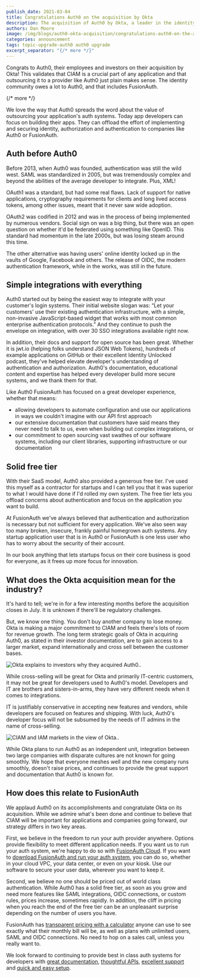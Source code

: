 ```yaml
---
publish_date: 2021-03-04 
title: Congratulations Auth0 on the acquisition by Okta
description: The acquisition of Auth0 by Okta, a leader in the identity and access management (IAM) space, is continued validation of the importance of customer identity and access management (CIAM).
authors: Dan Moore
image: /img/blogs/auth0-okta-acquisition/congratulations-auth0-on-the-acquisition-by-okta-header-image.png
categories: announcement
tags: topic-upgrade-auth0 auth0 upgrade
excerpt_separator: "{/* more */}"
---
```


Congrats to Auth0, their employees and investors on their acquisition by Okta! This validates that CIAM is a crucial part of any application and that outsourcing it to a provider like Auth0 just plain makes sense. The identity community owes a lot to Auth0, and that includes FusionAuth. 

{/* more */}

We love the way that Auth0 spreads the word about the value of outsourcing your application's auth systems. Today app developers can focus on building their apps. They can offload the effort of implementing and securing identity, authorization and authentication to companies like Auth0 or FusionAuth.

## Auth before Auth0

Before 2013, when Auth0 was founded, authentication was still the wild west. SAML was standardized in 2005, but was tremendously complex and beyond the abilities of the average developer to integrate. Plus, XML!


OAuth1 was a standard, but had some real flaws. Lack of support for native applications, cryptography requirements for clients and long lived access tokens, among other issues, meant that it never saw wide adoption.


OAuth2 was codified in 2012 and was in the process of being implemented by numerous vendors. Social sign on was a big thing, but there was an open question on whether it'd be federated using something like OpenID. This standard had momentum in the late 2000s, but was losing steam around this time. 


The other alternative was having users' online identity locked up in the vaults of Google, Facebook and others. The release of OIDC, the modern authentication framework, while in the works, was still in the future.


## Simple integrations with everything

Auth0 started out by being the easiest way to integrate with your customer's login systems. Their initial website slogan was: “Let your customers' use their existing authentication infrastructure, with a simple, non-invasive JavaScript-based widget that works with most common enterprise authentication protocols.” And they continue to push the envelope on integration, with over 30 SSO integrations available right now.


In addition, their docs and support for open source has been great. Whether it is jwt.io (helping folks understand JSON Web Tokens), hundreds of example applications on GitHub or their excellent Identity Unlocked podcast, they've helped elevate developer's understanding of authentication and authorization. Auth0's documentation, educational content and expertise has helped every developer build more secure systems, and we thank them for that. 


Like Auth0 FusionAuth has focused on a great developer experience, whether that means:

* allowing developers to automate configuration and use our applications in ways we couldn't imagine with our API first approach
* our extensive documentation that customers have said means they never need to talk to us, even when building out complex integrations, or 
* our commitment to open sourcing vast swathes of our software systems, including our client libraries, supporting infrastructure or our documentation

## Solid free tier

With their SaaS model, Auth0 also provided a generous free tier. I've used this myself as a contractor for startups and I can tell you that it was superior to what I would have done if I'd rolled my own system. The free tier lets you offload concerns about authentication and focus on the application you want to build.

At FusionAuth we've always believed that authentication and authorization is necessary but not sufficient for every application. We've also seen way too many broken, insecure, frankly painful homegrown auth systems. Any startup application user that is in Auth0 or FusionAuth is one less user who has to worry about the security of their account. 

In our book anything that lets startups focus on their core business is good for everyone, as it frees up more focus for innovation.

## What does the Okta acquisition mean for the industry?

It's hard to tell; we're in for a few interesting months before the acquisition closes in July. It is unknown if there'll be regulatory challenges. 


But, we know one thing. You don't buy another company to lose money. Okta is making a major commitment to CIAM and feels there's lots of room for revenue growth. The long term strategic goals of Okta in acquiring Auth0, as stated in their investor documentation, are to gain access to a larger market, expand internationally and cross sell between the customer bases.

![Okta explains to investors why they acquired Auth0..](/img/blogs/auth0-okta-acquisition/acquisition-reasons.png)

While cross-selling will be great for Okta and primarily IT-centric customers, it may not be great for developers used to Auth0's model. Developers and IT are brothers and sisters-in-arms, they have very different needs when it comes to integrations. 

IT is justifiably conservative in accepting new features and vendors, while developers are focused on features and shipping. With luck, Auth0's developer focus will not be subsumed by the needs of IT admins in the name of cross-selling.

![CIAM and IAM markets in the view of Okta..](/img/blogs/auth0-okta-acquisition/tam-diagram.png)

While Okta plans to run Auth0 as an independent unit, integration between two large companies with disparate cultures are not known for going smoothly. We hope that everyone meshes well and the new company runs smoothly, doesn't raise prices, and continues to provide the great support and documentation that Auth0 is known for.

## How does this relate to FusionAuth

We applaud Auth0 on its accomplishments and congratulate Okta on its acquisition. While we admire what's been done and continue to believe that CIAM will be important for applications and companies going forward, our strategy differs in two key areas. 

First, we believe in the freedom to run your auth provider anywhere. Options provide flexibility to meet different application needs. If you want us to run your auth system, we're happy to do so with [FusionAuth Cloud](/pricing). If you want to [download FusionAuth and run your auth system](/download/), you can do so, whether in your cloud VPC, your data center, or even on your kiosk. Use our software to secure your user data, wherever you want to keep it.

Second, we believe no one should be priced out of world class authentication. While Auth0 has a solid free tier, as soon as you grow and need more features like SAML integrations, OIDC connections, or custom rules, prices increase, sometimes rapidly. In addition, the cliff in pricing when you reach the end of the free tier can be an unpleasant surprise depending on the number of users you have. 

FusionAuth has [transparent pricing with a calculator](https://account.fusionauth.io/price-calculator) anyone can use to see exactly what their monthly bill will be, as well as plans with unlimited users, SAML and OIDC connections. No need to hop on a sales call, unless you really want to.

We look forward to continuing to provide best in class auth systems for developers with [great documentation](/docs/v1/tech/), [thoughtful APIs](/docs/v1/tech/apis/), [excellent support]() and [quick and easy setup](/docs/v1/tech/5-minute-setup-guide).
